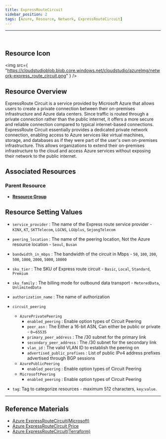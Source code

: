 ```yaml
---
title: ExpressRouteCircuit
sidebar_position: 2
tags: [Azure, Resource, Network, ExpressRouteCircuit]
---
```


<hr />
<br />

## Resource Icon

<img
    src={
        "https://cloudstudioblob.blob.core.windows.net/cloudstudio/azureImg/network-express_route_circuit.png"
    }
/>

## Resource Overview

ExpressRoute Circuit is a service provided by Microsoft Azure that allows users to create a private connection between their on-premises infrastructure and Azure data centers. 
Since traffic is routed through a private connection rather than the public internet, it offers a more secure and reliable connection compared to typical internet-based connections.
ExpressRoute Circuit essentially provides a dedicated private network connection, enabling access to Azure services like virtual machines, storage, and databases as if they were part of the user's own on-premises infrastructure. 
This allows organizations to extend their on-premises infrastructure to the cloud and access Azure services without exposing their network to the public internet.

## Associated Resources

### Parent Resource

-   [**Resource Group**](https://docs.cstudio.app/docs/resource/azure/Base/ResourceGroup)

## Resource Setting Values

-   `service_provider` : The name of the Express route service provider - `KINX`, `KT`, `SKTTelecom`, `LGCNS`, `LGUplus`, `SejongTelecom`

-   `peering_location` : The name of the peering location, Not the Azure resource location - `Seoul`, `Busan`

-   `bandwidth_in_mbps` : The bandwidth of the circuit in Mbps - `50`, `100`, `200`, `500`, `1000`, `2000`, `5000`, `10000`

-   `sku_tier` : The SKU of Express route circuit - `Basic`, `Local`, `Standard`, `Premium`

-   `sku_family` : The billing mode for outbound data transport - `MeteredData`, `UnlimitedData`

-   `authorization_name` : The name of authorization

-   `circuit_peering`

    -   `AzurePrivatePeering`
        -   `enabled_peering` : Enable option types of Circuit Peering
        -   `peer_asn` : The Either a 16-bit ASN, Can either be public or private - `0`~`65535`
        -   `primary_peer_address` : The /30 subnet for the primary link
        -   `secondary_peer_address` : The /30 subnet for the secondary link
        -   `vlan_id` : The valid VLAN ID to establish the peering on
        -   `advertised_public_prefixes` : List of public IPv4 address prefixes advertised through BGP sessions
    -   `AzurePublicPeering`
        -   `enabled_peering` : Enable option types of Circuit Peering
    -   `MicrosoftPeering`
        -   `enabled_peering` : Enable option types of Circuit Peering

-   `tag`: Tag to categorize resources - maximum 512 characters, `key`:`value`.

---

## Reference Materials

-   [Azure ExpressRouteCircuit(Microsoft)](https://learn.microsoft.com/ko-kr/azure/expressroute/expressroute-circuit-peerings#circuits)
-   [Azure ExpressRouteCircuit Price](https://azure.microsoft.com/en-us/pricing/details/expressroute/)
-   [Azure ExpressRouteCircuit(Terraform)](https://registry.terraform.io/providers/hashicorp/azurerm/latest/docs/resources/express_route_circuit)
